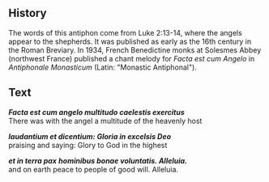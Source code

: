 <Initial text="Facta est cum Angelo" />

## History

The words of this antiphon come from Luke 2:13-14, where the angels appear to the shepherds. It was published as early as the 16th century in the Roman Breviary. In 1934, French Benedictine monks at Solesmes Abbey (northwest France) published a chant melody for *Facta est cum Angelo* in *Antiphonale Monasticum* (Latin: "Monastic Antiphonal").

## Text

***Facta est cum angelo multitudo caelestis exercitus***<br/>
There was with the angel a multitude of the heavenly host

***laudantium et dicentium: Gloria in excelsis Deo***<br/>
praising and saying: Glory to God in the highest

***et in terra pax*** ***hominibus bonae voluntatis. Alleluia.***<br/>
and on earth peace to people of good will. Alleluia.
